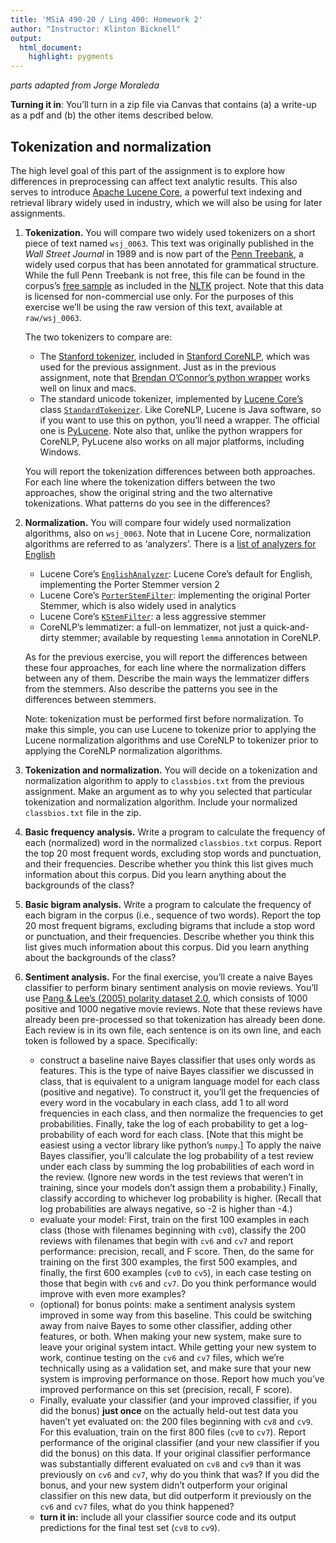 ```yaml
---
title: 'MSiA 490-20 / Ling 400: Homework 2'
author: "Instructor: Klinton Bicknell"
output:
  html_document:
    highlight: pygments
---
```

_parts adapted from Jorge Moraleda_

**Turning it in**: You'll turn in a zip file via Canvas that contains (a) a write-up as a pdf and (b) the other items described below.

## Tokenization and normalization
The high level goal of this part of the assignment is to explore how differences in preprocessing can affect text analytic results. This also serves to introduce [Apache Lucene Core](https://lucene.apache.org/core/), a powerful text indexing and retrieval library widely used in industry, which we will also be using for later assignments.

1. **Tokenization.** You will compare two widely used tokenizers on a short piece of text named `wsj_0063`. This text was originally published in the _Wall Street Journal_ in 1989 and is now part of the [Penn Treebank](https://www.cis.upenn.edu/~treebank/), a widely used corpus that has been annotated for grammatical structure. While the full Penn Treebank is not free, this file can be found in the corpus's [free sample](http://www.nltk.org/nltk_data/packages/corpora/treebank.zip) as included in the [NLTK](www.nltk.org) project. Note that this data is licensed for non-commercial use only. For the purposes of this exercise we'll be using the raw version of this text, available at `raw/wsj_0063`.

      The two tokenizers to compare are:

      * The [Stanford tokenizer](http://nlp.stanford.edu/software/tokenizer.shtml), included in [Stanford CoreNLP](http://nlp.stanford.edu/software/corenlp.shtml), which was used for the previous assignment. Just as in the previous assignment, note that [Brendan O'Connor's python wrapper](https://github.com/brendano/stanford_corenlp_pywrapper) works well on linux and macs.
      * The standard unicode tokenizer, implemented by [Lucene Core's](https://lucene.apache.org/core/) class [`StandardTokenizer`](http://lucene.apache.org/core/5_3_1/analyzers-common/org/apache/lucene/analysis/standard/StandardTokenizer.html). Like CoreNLP, Lucene is Java software, so if you want to use this on python, you'll need a wrapper. The official one is [PyLucene](http://lucene.apache.org/pylucene/). Note also that, unlike the python wrappers for CoreNLP, PyLucene also works on all major platforms, including Windows.

      You will report the tokenization differences between both approaches. For each line where the tokenization differs between the two approaches, show the original string and the two alternative tokenizations. What patterns do you see in the differences?

2. **Normalization.** You will compare four widely used normalization algorithms, also on `wsj_0063`. Note that in Lucene Core, normalization algorithms are referred to as 'analyzers'. There is a [list of analyzers for English](http://lucene.apache.org/core/5_3_1/analyzers-common/org/apache/lucene/analysis/en/EnglishAnalyzer.html)

      * Lucene Core's [`EnglishAnalyzer`](http://lucene.apache.org/core/5_3_1/analyzers-common/org/apache/lucene/analysis/en/EnglishAnalyzer.html): Lucene Core's default for English, implementing the Porter Stemmer version 2
      * Lucene Core's [`PorterStemFilter`](http://lucene.apache.org/core/5_3_1/analyzers-common/org/apache/lucene/analysis/en/PorterStemFilter.html): implementing the original Porter Stemmer, which is also widely used in analytics
      * Lucene Core's [`KStemFilter`](http://lucene.apache.org/core/5_3_1/analyzers-common/org/apache/lucene/analysis/en/KStemFilter.html): a less aggressive stemmer
      * CoreNLP's lemmatizer: a full-on lemmatizer, not just a quick-and-dirty stemmer; available by requesting `lemma` annotation in CoreNLP.
      
      As for the previous exercise, you will report the differences between these four approaches, for each line where the normalization differs between any of them. Describe the main ways the lemmatizer differs from the stemmers. Also describe the patterns you see in the differences between stemmers.
      
      Note: tokenization must be performed first before normalization. To make this simple, you can use Lucene to tokenize prior to applying the Lucene normalization algorithms and use CoreNLP to tokenizer prior to applying the CoreNLP normalization algorithms.
      
3. **Tokenization and normalization.** You will decide on a tokenization and normalization algorithm to apply to `classbios.txt` from the previous assignment. Make an argument as to why you selected that particular tokenization and normalization algorithm. Include your normalized `classbios.txt` file in the zip.

4. **Basic frequency analysis.** Write a program to calculate the frequency of each (normalized) word in the normalized `classbios.txt` corpus. Report the top 20 most frequent words, excluding stop words and punctuation, and their frequencies. Describe whether you think this list gives much information about this corpus. Did you learn anything about the backgrounds of the class?

5. **Basic bigram analysis.** Write a program to calculate the frequency of each bigram in the corpus (i.e., sequence of two words). Report the top 20 most frequent bigrams, excluding bigrams that include a stop word or punctuation, and their frequencies. Describe whether you think this list gives much information about this corpus. Did you learn anything about the backgrounds of the class?

6. **Sentiment analysis.** For the final exercise, you'll create a naive Bayes classifier to perform binary sentiment analysis on movie reviews. You'll use [Pang & Lee's (2005) polarity dataset 2.0](http://www.cs.cornell.edu/people/pabo/movie-review-data/review_polarity.tar.gz), which consists of 1000 positive and 1000 negative movie reviews. Note that these reviews have already been pre-processed so that tokenization has already been done. Each review is in its own file, each sentence is on its own line, and each token is followed by a space. Specifically:

      * construct a baseline naive Bayes classifier that uses only words as features. This is the type of naive Bayes classifier we discussed in class, that is equivalent to a unigram language model for each class (positive and negative). To construct it, you'll get the frequencies of every word in the vocabulary in each class, add 1 to all word frequencies in each class, and then normalize the frequencies to get probabilities. Finally, take the log of each probability to get a log-probability of each word for each class. [Note that this might be easiest using a vector library like python's `numpy`.] To apply the naive Bayes classifier, you'll calculate the log probability of a test review under each class by summing the log probabilities of each word in the review. (Ignore new words in the test reviews that weren't in training, since your models don't assign them a probability.) Finally, classify according to whichever log probability is higher. (Recall that log probabilities are always negative, so -2 is higher than -4.)
      * evaluate your model: First, train on the first 100 examples in each class (those with filenames beginning with `cv0`), classify the 200 reviews with filenames that begin with `cv6` and `cv7` and report performance: precision, recall, and F score. Then, do the same for training on the first 300 examples, the first 500 examples, and finally, the first 600 examples (`cv0` to `cv5`), in each case testing on those that begin with `cv6` and `cv7`. Do you think performance would improve with even more examples?
      * (optional) for bonus points: make a sentiment analysis system improved in some way from this baseline. This could be switching away from naive Bayes to some other classifier, adding other features, or both. When making your new system, make sure to leave your original system intact. While getting your new system to work, continue testing on the `cv6` and `cv7` files, which we're technically using as a validation set, and make sure that your new system is improving performance on those. Report how much you've improved performance on this set (precision, recall, F score).
      * Finally, evaluate your classifier (and your improved classifier, if you did the bonus) **just once** on the actually held-out test data you haven't yet evaluated on: the 200 files beginning with `cv8` and `cv9`. For this evaluation, train on the first 800 files (`cv0` to `cv7`). Report performance of the original classifier (and your new classifier if you did the bonus) on this data. If your original classifier performance was substantially different evaluated on `cv8` and `cv9` than it was previously on `cv6` and `cv7`, why do you think that was? If you did the bonus, and your new system didn't outperform your original classifier on this new data, but did outperform it previously on the `cv6` and `cv7` files, what do you think happened?
      * **turn it in:** include all your classifier source code and its output predictions for the final test set (`cv8` to `cv9`).
